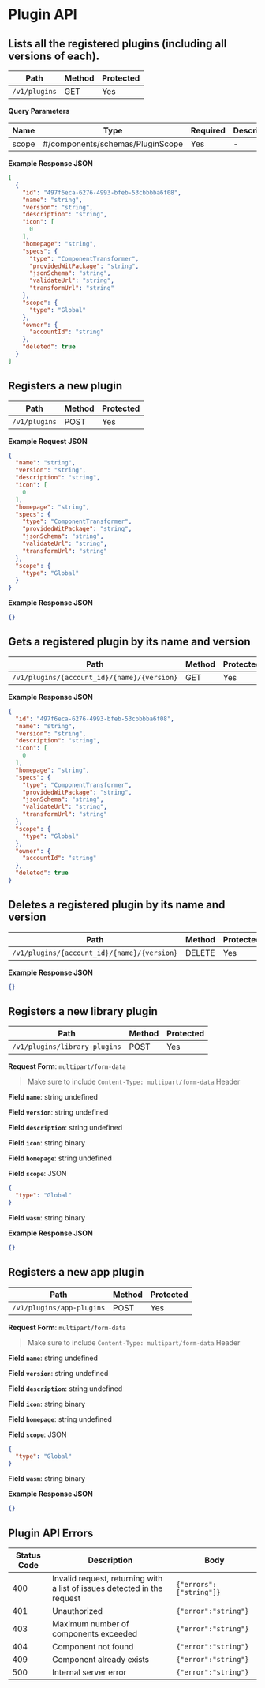 # Plugin API

## Lists all the registered plugins (including all versions of each).
Path|Method|Protected
---|---|---
`/v1/plugins`|GET|Yes



**Query Parameters**

Name|Type|Required|Description
---|---|---|---
scope|#/components/schemas/PluginScope|Yes|-



**Example Response JSON**

```json copy
[
  {
    "id": "497f6eca-6276-4993-bfeb-53cbbbba6f08",
    "name": "string",
    "version": "string",
    "description": "string",
    "icon": [
      0
    ],
    "homepage": "string",
    "specs": {
      "type": "ComponentTransformer",
      "providedWitPackage": "string",
      "jsonSchema": "string",
      "validateUrl": "string",
      "transformUrl": "string"
    },
    "scope": {
      "type": "Global"
    },
    "owner": {
      "accountId": "string"
    },
    "deleted": true
  }
]
```

## Registers a new plugin
Path|Method|Protected
---|---|---
`/v1/plugins`|POST|Yes





**Example Request JSON**
```json copy
{
  "name": "string",
  "version": "string",
  "description": "string",
  "icon": [
    0
  ],
  "homepage": "string",
  "specs": {
    "type": "ComponentTransformer",
    "providedWitPackage": "string",
    "jsonSchema": "string",
    "validateUrl": "string",
    "transformUrl": "string"
  },
  "scope": {
    "type": "Global"
  }
}
```

**Example Response JSON**

```json copy
{}
```

## Gets a registered plugin by its name and version
Path|Method|Protected
---|---|---
`/v1/plugins/{account_id}/{name}/{version}`|GET|Yes







**Example Response JSON**

```json copy
{
  "id": "497f6eca-6276-4993-bfeb-53cbbbba6f08",
  "name": "string",
  "version": "string",
  "description": "string",
  "icon": [
    0
  ],
  "homepage": "string",
  "specs": {
    "type": "ComponentTransformer",
    "providedWitPackage": "string",
    "jsonSchema": "string",
    "validateUrl": "string",
    "transformUrl": "string"
  },
  "scope": {
    "type": "Global"
  },
  "owner": {
    "accountId": "string"
  },
  "deleted": true
}
```

## Deletes a registered plugin by its name and version
Path|Method|Protected
---|---|---
`/v1/plugins/{account_id}/{name}/{version}`|DELETE|Yes







**Example Response JSON**

```json copy
{}
```

## Registers a new library plugin
Path|Method|Protected
---|---|---
`/v1/plugins/library-plugins`|POST|Yes





**Request Form**: `multipart/form-data`

> Make sure to include `Content-Type: multipart/form-data` Header

**Field `name`**: string undefined

**Field `version`**: string undefined

**Field `description`**: string undefined

**Field `icon`**: string binary

**Field `homepage`**: string undefined

**Field `scope`**: JSON
```json copy
{
  "type": "Global"
}
```

**Field `wasm`**: string binary

**Example Response JSON**

```json copy
{}
```

## Registers a new app plugin
Path|Method|Protected
---|---|---
`/v1/plugins/app-plugins`|POST|Yes





**Request Form**: `multipart/form-data`

> Make sure to include `Content-Type: multipart/form-data` Header

**Field `name`**: string undefined

**Field `version`**: string undefined

**Field `description`**: string undefined

**Field `icon`**: string binary

**Field `homepage`**: string undefined

**Field `scope`**: JSON
```json copy
{
  "type": "Global"
}
```

**Field `wasm`**: string binary

**Example Response JSON**

```json copy
{}
```
## Plugin API Errors
Status Code|Description|Body
---|---|---
400|Invalid request, returning with a list of issues detected in the request|`{"errors":["string"]}`
401|Unauthorized|`{"error":"string"}`
403|Maximum number of components exceeded|`{"error":"string"}`
404|Component not found|`{"error":"string"}`
409|Component already exists|`{"error":"string"}`
500|Internal server error|`{"error":"string"}`